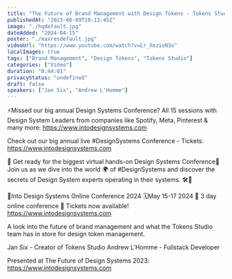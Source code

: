 ```yaml
---
title: "The Future of Brand Management with Design Tokens - Tokens Studio"
publishedAt: "2023-06-09T18:13:45Z"
image: "./hqdefault.jpg"
dateAdded: "2024-04-15"
poster: "./maxresdefault.jpg"
videoUrl: "https://www.youtube.com/watch?v=Lr_XezioN3o"
localImages: true
tags: ["Brand Management", "Design Tokens", "Tokens Studio"]
categories: ["Video"]
duration: "0:44:01"
privacyStatus: "undefined"
draft: false
speakers: ["Jan Six", "Andrew L'Homme"]
---
```

⚡️Missed our big annual Design Systems Conference? All 15 sessions with Design System Leaders from companies like Spotify, Meta, Pinterest & many more: https://www.intodesignsystems.com

Check out our big annual live #DesignSystems Conference - Tickets: https://www.intodesignsystems.com 

🌟 Get ready for the biggest virtual hands-on Design Systems Conference🌟
Join us as we dive into the world 🌍 of #DesignSystems and discover the secrets of Design System experts operating in their systems. 🛠️🎨

📐Into Design Systems Online Conference 2024
🗓️May 15-17 2024
🚀 3 day online conference
🎫 Tickets now available! 
https://www.intodesignsystems.com

A look into the future of brand management and what the Tokens Studio team has in store for design token management. 

Jan Six - Creator of Tokens Studio
Andrew L'Homme - Fullstack Developer

Presented at The Future of Design Systems 2023: https://www.intodesignsystems.com
